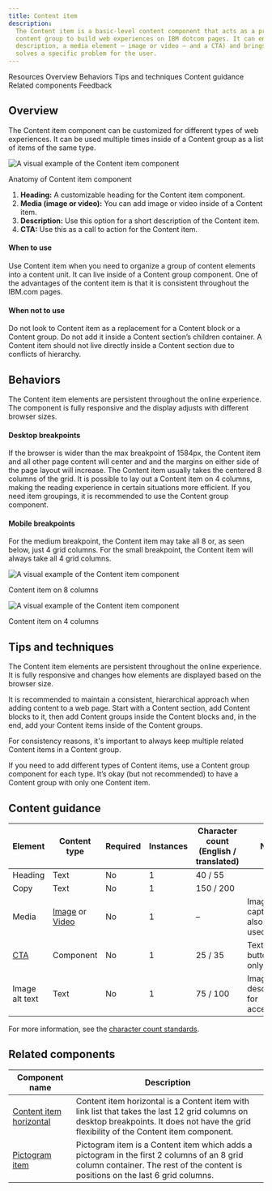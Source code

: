 ```yaml
---
title: Content item
description:
  The Content item is a basic-level content component that acts as a primary content unit, and it is used inside a
  content group to build web experiences on IBM dotcom pages. It can encapsulate basic content (a heading, a
  description, a media element – image or video – and a CTA) and brings them all together into a content component which
  solves a specific problem for the user.
---
```



<ComponentDescription name="Content item" type="layout" />

<AnchorLinks>

<AnchorLink>Resources</AnchorLink>
<AnchorLink>Overview</AnchorLink>
<AnchorLink>Behaviors</AnchorLink>
<AnchorLink>Tips and techniques</AnchorLink>
<AnchorLink>Content guidance</AnchorLink>
<AnchorLink>Related components</AnchorLink>
<AnchorLink>Feedback</AnchorLink>

</AnchorLinks>

<ResourceLinks name="Content item" type="layout" />

## Overview

The Content item component can be customized for different types of web experiences. It can be used multiple times
inside of a Content group as a list of items of the same type.

<Row>

<Column colMd={8} colLg={8}>

![A visual example of the Content item component](../../images/component/content-item/component--content-item--overview.png)

</Column>

</Row>

<Caption>Anatomy of Content item component</Caption>

<br />

1. **Heading:** A customizable heading for the Content item component.
2. **Media (image or video):** You can add image or video inside of a Content item.
3. **Description:** Use this option for a short description of the Content item.
4. **CTA:** Use this as a call to action for the Content item.

#### When to use

Use Content item when you need to organize a group of content elements into a content unit. It can live inside of a
Content group component. One of the advantages of the content item is that it is consistent throughout the IBM.com
pages.

#### When not to use

Do not look to Content item as a replacement for a Content block or a Content group. Do not add it inside a Content
section’s children container. A Content item should not live directly inside a Content section due to conflicts of
hierarchy.

## Behaviors

The Content item elements are persistent throughout the online experience. The component is fully responsive and the
display adjusts with different browser sizes.

#### Desktop breakpoints

If the browser is wider than the max breakpoint of 1584px, the Content item and all other page content will center and
and the margins on either side of the page layout will increase. The Content item usually takes the centered 8 columns
of the grid. It is possible to lay out a Content item on 4 columns, making the reading experience in certain situations
more efficient. If you need item groupings, it is recommended to use the Content group component.

#### Mobile breakpoints

For the medium breakpoint, the Content item may take all 8 or, as seen below, just 4 grid columns. For the small
breakpoint, the Content item will always take all 4 grid columns.

<Row>

<Column colMd={4} colLg={6}>

![A visual example of the Content item component](../../images/component/content-item/component--content-item--behaviors-desktop.png)

<Caption>Content item on 8 columns</Caption>

</Column>

<Column colMd={4} colLg={4}>

![A visual example of the Content item component](../../images/component/content-item/component--content-item--behaviors-mobile.png)

<Caption>Content item on 4 columns</Caption>

</Column>

</Row>

## Tips and techniques

The Content item elements are persistent throughout the online experience. It is fully responsive and changes how
elements are displayed based on the browser size.

It is recommended to maintain a consistent, hierarchical approach when adding content to a web page. Start with a
Content section, add Content blocks to it, then add Content groups inside the Content blocks and, in the end, add your
Content items inside of the Content groups.

For consistency reasons, it's important to always keep multiple related Content items in a Content group.

If you need to add different types of Content items, use a Content group component for each type. It’s okay (but not
recommended) to have a Content group with only one Content item.

## Content guidance

| Element                                                    | Content type                                                                                                                       | Required | Instances | Character count <br/>(English / translated) | Notes                                                             |
| ---------------------------------------------------------- | ---------------------------------------------------------------------------------------------------------------------------------- | -------- | --------- | ------------------------------------------- | ----------------------------------------------------------------- |
| Heading                                                    | Text                                                                                                                               | No      | 1         | 40 / 55                                     |                                                                   |
| Copy                                                       | Text                                                                                                                               | No       | 1         | 150 / 200                                   |                                                                   |
| Media                                                      | [Image](https://www.ibm.com/standards/carbon/components/images/) or [Video](https://www.ibm.com/standards/carbon/components/video) | No       | 1         | –                                           | Image with caption may also be used.                            |
| [CTA](https://www.ibm.com/standards/carbon/components/cta) | Component                                                                                                                          | No      | 1         | 25 / 35                                     | Text or button style only. |
| Image alt text                                             | Text                                                                                                                               | No       | 1         | 75 / 100                                      | Image description for accessibility.|

For more information, see the [character count standards](https://www.ibm.com/standards/carbon/guidelines/content#character-count-standards).

## Related components

| Component name                                                                                     | Description                                                                                                                                                                               |
| -------------------------------------------------------------------------------------------------- | ----------------------------------------------------------------------------------------------------------------------------------------------------------------------------------------- |
| [Content item horizontal](https://www.ibm.com/standards/carbon/components/content-item-horizontal) | Content item horizontal is a Content item with link list that takes the last 12 grid columns on desktop breakpoints. It does not have the grid flexibility of the Content item component. |
| [Pictogram item](https://www.ibm.com/standards/carbon/components/pictogram-item)                   | Pictogram item is a Content item which adds a pictogram in the first 2 columns of an 8 grid column container. The rest of the content is positions on the last 6 grid columns.            |

<ComponentFooter name="Content item" type="layout" />
